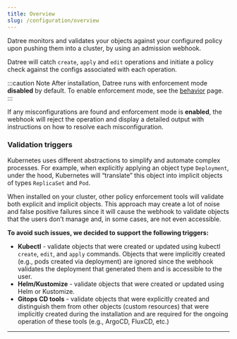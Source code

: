 ```yaml
---
title: Overview
slug: /configuration/overview
---
```


Datree monitors and validates your objects against your configured policy upon pushing them into a cluster, by using an admission webhook.

Datree will catch `create`, `apply` and `edit` operations and initiate a policy check against the configs associated with each operation.  

:::caution Note
After installation, Datree runs with enforcement mode **disabled** by default. To enable enforcement mode, see the [behavior](/configuration/behavior) page.
:::

If any misconfigurations are found and enforcement mode is **enabled**, the webhook will reject the operation and display a detailed output with instructions on how to resolve each misconfiguration.

### Validation triggers
Kubernetes uses different abstractions to simplify and automate complex processes. For example, when explicitly applying an object type `Deployment`, under the hood, Kubernetes will “translate” this object into implicit objects of types `ReplicaSet` and `Pod`.

When installed on your cluster, other policy enforcement tools will validate both explicit and implicit objects. This approach may create a lot of noise and false positive failures since it will cause the webhook to validate objects that the users don’t manage and, in some cases, are not even accessible.

**To avoid such issues, we decided to support the following triggers:**

* **Kubectl** - validate objects that were created or updated using kubectl `create`, `edit`, and `apply` commands. Objects that were implicitly created (e.g., pods created via deployment) are ignored since the webhook validates the deployment that generated them and is accessible to the user.
* **Helm/Kustomize** - validate objects that were created or updated using Helm or Kustomize. 
* **Gitops CD tools** - validate objects that were explicitly created and distinguish them from other objects (custom resources) that were implicitly created during the installation and are required for the ongoing operation of these tools (e.g., ArgoCD, FluxCD, etc.)

---

